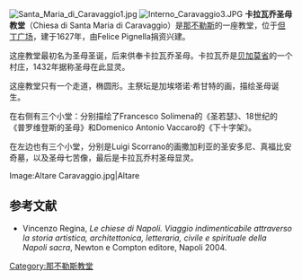 {{coord|40.850066|14.249632|display=title}}
[[Image:Santa_Maria_di_Caravaggio1.jpg|thumb]]
[[Image:Interno_Caravaggio3.JPG|thumb]]
'''卡拉瓦乔圣母教堂'''（Chiesa di Santa Maria di Caravaggio）是[[那不勒斯|那不勒斯]]的一座教堂，位于[[但丁广场_(那不勒斯)|但丁广场]]，建于1627年，由Felice Pignella捐资兴建。

这座教堂最初名为圣母圣诞，后来供奉卡拉瓦乔圣母。卡拉瓦乔是[[贝加莫省|贝加莫省]]的一个村庄，1432年据称圣母在此显灵。

这座教堂只有一个走道，椭圆形。主祭坛是加埃塔诺·希甘特的画，描绘圣母诞生。 

在右侧有三个小堂：分别描绘了Francesco Solimena的《圣若瑟》、18世纪的《普罗维登斯的圣母》和Domenico Antonio Vaccaro的《下十字架》。

在左边也有三个小堂，分别是Luigi Scorrano的画撒加利亚的圣安多尼、真福比安奇墓，以及圣母七苦像，最后是卡拉瓦乔村圣母显灵。 

<gallery>
Image:Altare Caravaggio.jpg|Altare
</gallery>

==参考文献==
*Vincenzo Regina, ''Le chiese di Napoli. Viaggio indimenticabile attraverso la storia artistica, architettonica, letteraria, civile e spirituale della Napoli sacra'', Newton e Compton editore, Napoli 2004.

[[Category:那不勒斯教堂|Category:那不勒斯教堂]]